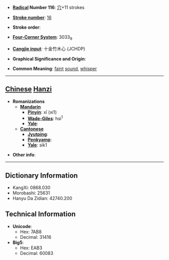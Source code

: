 * '''[[Wiktionary:Chinese radical index| Radical]] Number 116''': [[Wiktionary:Chinese radical index 穴|穴]]+11 strokes

* '''[[Wiktionary:Chinese total strokes index|Stroke number]]''': [[Wiktionary:Chinese total strokes index 16|16]]

* '''Stroke order''': 

* '''[[Wiktionary:Chinese four corner index|Four-Corner System]]''': 3033<sub>9</sub>

* '''[[Wiktionary:Chinese Cangjie index|Cangjie input]]''': 十金竹木心 (JCHDP)

* '''Graphical Significance and Origin''': 

* '''Common Meaning''': [[faint]] [[sound]], [[whisper]]

----

== [[Chinese]] [[Hanzi]] ==

* '''Romanizations'''
** '''[[Mandarin]]'''
*** '''[[Pinyin]]''': xī (xi1)
*** '''[[Wade-Giles]]''': hsi<sup>1</sup>
*** '''[[Yale]]''': 
** '''[[Cantonese]]'''
*** '''[[Jyutping]]''':
*** '''[[Penkyamp]]''': 
*** '''[[Yale]]''': sik1

* '''Other info''': 

----

== Dictionary Information ==

* KangXi: 0868.030
* Morobashi: 25631
* Hanyu Da Zidian: 42740.200

== Technical Information ==

* '''Unicode''':
** Hex: 7AB8
** Decimal: 31416
* '''Big5''':
** Hex: EAB3
** Decimal: 60083